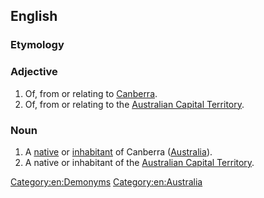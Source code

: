 ==English==

===Etymology===
{{suffix|Canberra|an}}

===Adjective===
{{en-adj|-}}

# Of, from or relating to [[Canberra]].
# Of, from or relating to the [[Australian Capital Territory]].

===Noun===
{{en-noun}}

# A [[native]] or [[inhabitant]] of Canberra ([[Australia]]).
# A native or inhabitant of the [[Australian Capital Territory]].

[[Category:en:Demonyms]]
[[Category:en:Australia]]